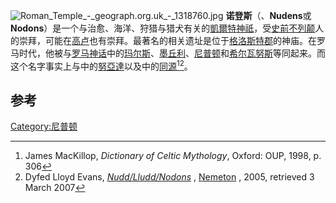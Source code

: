 {{About|一个凯尔特神祇|克苏鲁神话中的古神|诺登斯 (克苏鲁神话)}}

[[File:Roman_Temple_-_geograph.org.uk_-_1318760.jpg|thumb]]
'''诺登斯'''（{{lang-en|'''Nodens'''}}、'''Nudens'''或'''Nodons'''）是一个与治愈、海洋、狩猎与猎犬有关的[[凱爾特神話|凱爾特]][[神祇|神祇]]，受[[史前不列颠|史前不列颠]]人的崇拜，可能在[[高卢|高卢]]也有崇拜。最著名的相关遗址是位于[[格洛斯特郡|格洛斯特郡]]{{le|利德尼公园|Lydney Park}}的神庙。在罗马时代，他被与[[罗马神话|罗马神话]]中的[[玛尔斯|玛尔斯]]、[[墨丘利|墨丘利]]、[[尼普顿|尼普顿]]和[[希尔瓦努斯|希尔瓦努斯]]等同起来。而这个名字事实上与{{le|爱尔兰神话|Irish mythology}}中的[[努亞達|努亞達]]以及{{le|威尔士神话|Welsh mythology}}中的{{link-en|利德·劳·埃拉因特|Lludd Llaw Eraint|利德}}[[同源词|同源]]<ref name="mackillop">James MacKillop, ''Dictionary of Celtic Mythology'', Oxford: OUP, 1998, p. 306</ref><ref name="evans">Dyfed Lloyd Evans, ''[http://www.celtnet.org.uk/gods_n/nudd.html Nudd/Lludd/Nodons] {{Wayback|url=http://www.celtnet.org.uk/gods_n/nudd.html |date=20130318052851 }}'', [http://www.celtnet.org.uk/ Nemeton] {{Wayback|url=http://www.celtnet.org.uk/ |date=20060829171514 }}, 2005, retrieved 3 March 2007</ref>。

== 参考 ==
{{reflist}}
{{Gaulish-Brythonic mythology}}
[[Category:尼普顿|Category:尼普顿]]